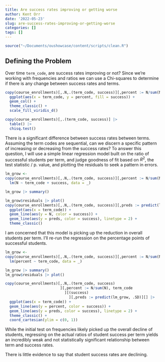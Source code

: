 ```yaml
---
title: Are success rates improving or getting worse
author: Kent Orr
date: '2022-05-23'
slug: are-success-rates-improving-or-getting-worse
categories: []
tags: []
---
```


```r
source("~/Documents/oushowcase/content/scripts/clean.R")
```

## Defining the Problem

Over time `term_code`, are success rates improving or not? Since we're working with frequencies and ratios we can use a Chi-squares to determine if there is any change between success rates and terms. 

```r
copy(course_enrollments)[,.N,.(term_code, success)][,percent := N/sum(N), term_code] |>
  ggplot(aes(x = term_code, y = percent, fill = success)) +
  geom_col() +
  theme_classic() + 
  scale_fill_viridis_d()

copy(course_enrollments)[,.(term_code, success)] |>
  table() |>
  chisq.test()
```

There is a significant difference between success rates between terms. Assuming the term codes are sequential, can we discern a specific pattern of increasing or decreasing from the success rates? To answer this question, I will use a simple linear regression model built on the ratio of successful students per term, and judge goodness of fit based on $R^2$, the test statistic / p. value, and plotting the residuals to seek a pattern in errors. 

```r
lm_grow <- 
copy(course_enrollments)[,.N,.(term_code, success)][,percent := N/sum(N)] |>
  lm(N ~ term_code + success, data = _)

lm_grow |> summary()
```

```r
lm_grow$residuals |> plot()
copy(course_enrollments)[,.N,.(term_code, success)][,preds := predict(lm_grow, .SD)] |>
  ggplot(aes(x = term_code)) +
  geom_line(aes(y = N, color = success)) + 
  geom_line(aes(y = preds, color = success), linetype = 2) + 
  theme_classic()
```

I am concerned that this model is picking up the reduction in overall students per term. I'll re-run the regression on the percentage points of successful students. 

```r
lm_grow <-
copy(course_enrollments)[,.N,.(term_code, success)][,percent := N/sum(N), term_code][(success)] |>
  lm(percent ~ term_code, data = _)

lm_grow |> summary()
lm_grow$residuals |> plot()
```

```r
copy(course_enrollments)[,.N,.(term_code, success)
                         ][,percent := N/sum(N), term_code
                           ][(success)
                             ][,preds := predict(lm_grow, .SD)][] |>
  ggplot(aes(x = term_code)) +
  geom_line(aes(y = percent, color = success)) + 
  geom_line(aes(y = preds, color = success), linetype = 2) + 
  theme_classic() + 
  coord_cartesian(ylim = c(0, 1))
```

While the initial test on frequencies likely picked up the overall decline of students, regressing on the actual ratios of student success per term yields an incredibly weak and not statistically significant relationship between term and success rates. 

There is little evidence to say that student success rates are declining. 